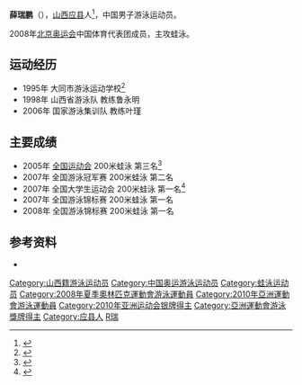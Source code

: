 {{noteTA|G1=Aquatics}}
{{Infobox Swimmer
| swimmername = 薛瑞鹏
| image =
| imagesize =
| caption =
| fullname = 薛瑞鹏
| nicknames =
| nationality = {{PRC}}
| strokes = 蛙泳
| club = 山西省游泳队
| collegeteam =
| birth_date = {{birth date and age|1988|3|20}}
| birth_place = {{CHN}}[[山西|山西]][[应县|应县]]
| deathdate =
| deathplace =
| height = 179 cm
| weight = 78 kg
}}

'''薛瑞鹏'''（{{bd|1988年|3月20日|catIdx=Xue,薛}}），[[山西|山西]][[应县|应县]]人<ref>{{cite news |title=我县“蛙王”薛瑞鹏闯进北京奥运会 |url=http://www.yingxian.gov.cn/wz/nr.asp?id=14715 |work=应县公共信息网 |date=2009-01-05 |accessdate=2009-08-12 |deadurl=yes |archiveurl=https://web.archive.org/web/20160308212533/http://www.yingxian.gov.cn/wz/nr.asp?id=14715 |archivedate=2016-03-08 }}</ref>，中国男子游泳运动员。

2008年[[2008年夏季奥林匹克运动会|北京奥运会]]中国体育代表团成员，主攻蛙泳。

== 运动经历 ==

* 1995年 大同市游泳运动学校<ref>{{cite news |title=山西薛瑞鹏：从黄土高原到“水立方” |url=http://www.sx.chinanews.com.cn/2008-08-11/1/68687.html |work=三晋都市报 |date=2008-08-11 |accessdate=2009-08-12 }}</ref>
* 1998年 山西省游泳队 教练鲁永明
* 2006年 国家游泳集训队 教练叶瑾

== 主要成绩 ==

* 2005年 [[中华人民共和国第十届运动会|全国运动会]] 200米蛙泳 第三名<ref>{{cite news |title=“混江龙”薛瑞鹏 |url=http://www.tynews.com.cn/ty_sp/2008-07/31/content_3496858.htm |work=山西商报 |date=2008-07-31 |accessdate=2009-08-12 }}{{dead link|date=2018年4月 |bot=InternetArchiveBot |fix-attempted=yes }}</ref>
* 2007年 全国游泳冠军赛 200米蛙泳 第二名
* 2007年 全国大学生运动会 200米蛙泳 第一名<ref>{{cite news |title=在第八届全国大学生运动会上薛瑞鹏获金牌创纪录 |url=http://news.sxu.edu.cn/xcb/html/2007-9-26/2007926171141.htm |work=山西大学报 |date=2007-09-26 |accessdate=2009-08-12 }}{{dead link|date=2018年4月 |bot=InternetArchiveBot |fix-attempted=yes }}</ref>
* 2007年 全国游泳锦标赛 200米蛙泳 第一名
* 2008年 全国游泳锦标赛 200米蛙泳 第一名

== 参考资料 ==

<div class="references-small">
<references/>

* {{cite web |url=http://2008teamchina.olympic.cn/index.php/personview/persons/5373 |title=2008北京奥运会中国体育代表团成员名录 |accessdate=2009-08-12 |publisher=[[中国奥委会|中国奥委会]] |archive-date=2009-08-05 |archive-url=https://web.archive.org/web/20090805104026/http://2008teamchina.olympic.cn/index.php/personview/persons/5373 |dead-url=no }}

</div>

{{2008 China Olympic Swimming Team}}
{{DEFAULTSORT:X}}
[[Category:山西籍游泳运动员|Category:山西籍游泳运动员]]
[[Category:中国奥运游泳运动员|Category:中国奥运游泳运动员]]
[[Category:蛙泳运动员|Category:蛙泳运动员]]
[[Category:2008年夏季奧林匹克運動會游泳運動員|Category:2008年夏季奧林匹克運動會游泳運動員]]
[[Category:2010年亞洲運動會游泳運動員|Category:2010年亞洲運動會游泳運動員]]
[[Category:2010年亚洲运动会银牌得主|Category:2010年亚洲运动会银牌得主]]
[[Category:亞洲運動會游泳獎牌得主|Category:亞洲運動會游泳獎牌得主]]
[[Category:应县人|Category:应县人]]
[[Category:薛姓|R瑞]]